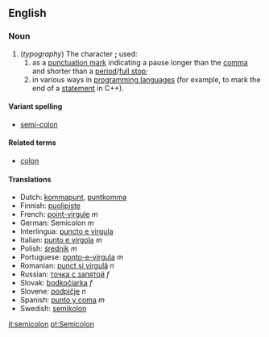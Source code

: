 ==English==
{{Punctuation marks}}
===Noun===
#(''typography'') The character ''';''' used:
##as a [[punctuation mark]] indicating a pause longer than the [[comma]] and shorter than a [[period]]/[[full stop]];
##in various ways in [[programming language]]s (for example, to mark the end of a [[statement]] in C++).
<!--Greek uses a similar symbol for a [[question mark]].-->

====Variant spelling====
*[[semi-colon]]

====Related terms====
*[[colon]]

====Translations====
*Dutch: [[kommapunt]], [[puntkomma]]
*Finnish: [[puolipiste]]
*French: [[point-virgule]] ''m''
*German: Semicolon ''m''
*Interlingua: [[puncto e virgula]]
*Italian: [[punto e virgola]] ''m''
*Polish: [[średnik]] ''m''
*Portuguese: [[ponto-e-vírgula]] ''m''
*Romanian: [[punct şi virgulă]] ''n''
*Russian: [[точка с запятой]] ''f''
*Slovak: [[bodkočiarka]] ''f''
*Slovene: [[podpičje]] ''n''
*Spanish: [[punto y coma]] ''m''
*Swedish: [[semikolon]]

[[it:semicolon]]
[[pt:Semicolon]]